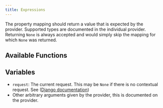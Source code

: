 ```yaml
---
title: Expressions
---
```


The property mapping should return a value that is expected by the provider. Supported types are documented in the individual provider. Returning `None` is always accepted and would simply skip the mapping for which `None` was returned.

## Available Functions


<Functions />

## Variables


<Objects />


<User />

-   `request`: The current request. This may be `None` if there is no contextual request. See ([Django documentation](https://docs.djangoproject.com/en/3.0/ref/request-response/#httprequest-objects))
-   Other arbitrary arguments given by the provider, this is documented on the provider.
